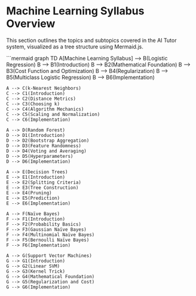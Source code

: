 # Machine Learning Syllabus Overview

This section outlines the topics and subtopics covered in the AI Tutor system, visualized as a tree structure using Mermaid.js.

```mermaid
graph TD
    A[Machine Learning Syllabus] --> B(Logistic Regression)
    B --> B1(Introduction)
    B --> B2(Mathematical Foundation)
    B --> B3(Cost Function and Optimization)
    B --> B4(Regularization)
    B --> B5(Multiclass Logistic Regression)
    B --> B6(Implementation)

    A --> C(k-Nearest Neighbors)
    C --> C1(Introduction)
    C --> C2(Distance Metrics)
    C --> C3(Choosing k)
    C --> C4(Algorithm Mechanics)
    C --> C5(Scaling and Normalization)
    C --> C6(Implementation)

    A --> D(Random Forest)
    D --> D1(Introduction)
    D --> D2(Bootstrap Aggregation)
    D --> D3(Feature Randomness)
    D --> D4(Voting and Averaging)
    D --> D5(Hyperparameters)
    D --> D6(Implementation)

    A --> E(Decision Trees)
    E --> E1(Introduction)
    E --> E2(Splitting Criteria)
    E --> E3(Tree Construction)
    E --> E4(Pruning)
    E --> E5(Prediction)
    E --> E6(Implementation)

    A --> F(Naïve Bayes)
    F --> F1(Introduction)
    F --> F2(Probability Basics)
    F --> F3(Gaussian Naïve Bayes)
    F --> F4(Multinomial Naïve Bayes)
    F --> F5(Bernoulli Naïve Bayes)
    F --> F6(Implementation)

    A --> G(Support Vector Machines)
    G --> G1(Introduction)
    G --> G2(Linear SVM)
    G --> G3(Kernel Trick)
    G --> G4(Mathematical Foundation)
    G --> G5(Regularization and Cost)
    G --> G6(Implementation)

    